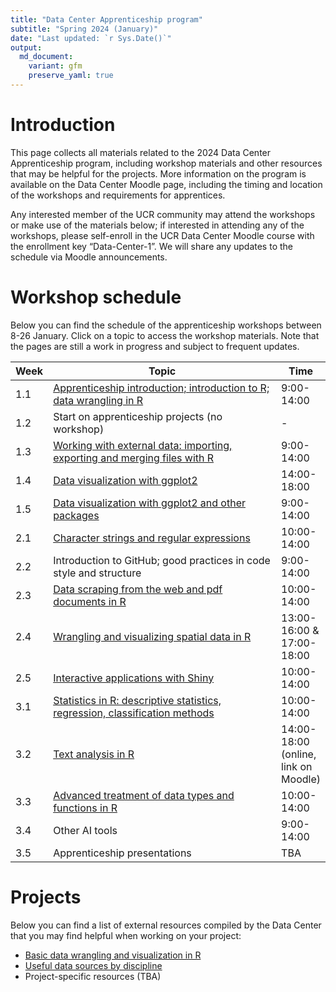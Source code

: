 ```yaml
---
title: "Data Center Apprenticeship program"
subtitle: "Spring 2024 (January)"
date: "Last updated: `r Sys.Date()`"
output:
  md_document:
    variant: gfm
    preserve_yaml: true
---
```


# Introduction

This page collects all materials related to the 2024 Data Center Apprenticeship program, including workshop materials and other resources that may be helpful for the projects.
More information on the program is available on the Data Center Moodle page, including the timing and location of the workshops and requirements for apprentices.

Any interested member of the UCR community may attend the workshops or make use of the materials below; if interested in attending any of the workshops, please self-enroll in the UCR Data Center Moodle course with the enrollment key “Data-Center-1”.
We will share any updates to the schedule via Moodle announcements.

# Workshop schedule

Below you can find the schedule of the apprenticeship workshops between 8-26 January.
Click on a topic to access the workshop materials.
Note that the pages are still a work in progress and subject to frequent updates.

Week|Topic                                                                      |Time
----|---------------------------------------------------------------------------|----
1.1 |[Apprenticeship introduction; introduction to R; data wrangling in R](intro)|9:00-14:00
1.2 |Start on apprenticeship projects (no workshop)                             |-
1.3 |[Working with external data: importing, exporting and merging files with R](data)|9:00-14:00
1.4 |[Data visualization with ggplot2](visualization)|14:00-18:00
1.5 |[Data visualization with ggplot2 and other packages](visualization)|9:00-14:00
2.1 |[Character strings and regular expressions](strings)                       |10:00-14:00
2.2 |Introduction to GitHub; good practices in code style and structure         |9:00-14:00
2.3 |[Data scraping from the web and pdf documents in R](scraping)              |10:00-14:00
2.4 |[Wrangling and visualizing spatial data in R](spatial)                     |13:00-16:00 & 17:00-18:00
2.5 |[Interactive applications with Shiny](shiny)                               |10:00-14:00
3.1 |[Statistics in R: descriptive statistics, regression, classification methods](statistics)|10:00-14:00
3.2 |[Text analysis in R](text)                                                 |14:00-18:00 (online, link on Moodle)
3.3 |[Advanced treatment of data types and functions in R](data-types)          |10:00-14:00
3.4 |Other AI tools                                                             |9:00-14:00
3.5 |Apprenticeship presentations                                               |TBA

# Projects

Below you can find a list of external resources compiled by the Data Center that you may find helpful when working on your project:

* [Basic data wrangling and visualization in R](../tutorial/links)
* [Useful data sources by discipline](../tutorial/data)
* Project-specific resources (TBA)